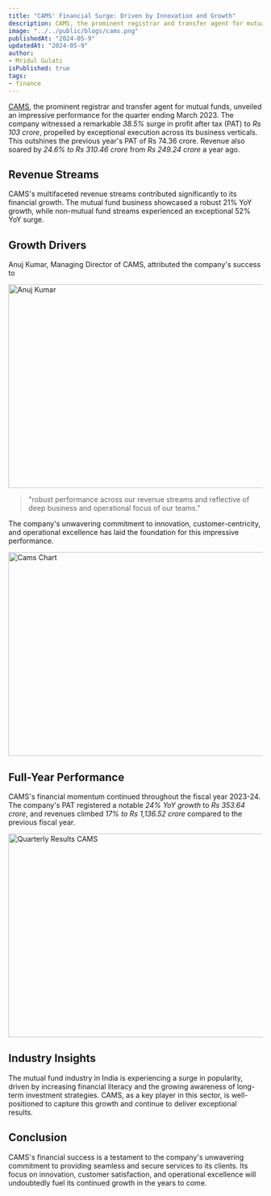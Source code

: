 ```yaml
---
title: "CAMS' Financial Surge: Driven by Innovation and Growth"
description: CAMS, the prominent registrar and transfer agent for mutual funds, unveiled an impressive performance for the quarter ending March 2023. The company witnessed a remarkable 38.5% surge in profit after tax (PAT) to Rs 103 crore, propelled by exceptional execution across its business verticals.
image: "../../public/blogs/cams.png"
publishedAt: "2024-05-9"
updatedAt: "2024-05-9"
author: 
- Mridul Gulati
isPublished: true
tags: 
- finance
---
```


[CAMS](https://en.wikipedia.org/wiki/Computer_Age_Management_Services), the prominent registrar and transfer agent for mutual funds, unveiled an impressive performance for the quarter ending March 2023. The company witnessed a remarkable *38.5%* surge in profit after tax (PAT) to *Rs 103 crore*, propelled by exceptional execution across its business verticals. This outshines the previous year's PAT of Rs 74.36 crore. Revenue also soared by *24.6% to Rs 310.46 crore* from *Rs 249.24 crore* a year ago.

## Revenue Streams

CAMS's multifaceted revenue streams contributed significantly to its financial growth. The mutual fund business showcased a robust 21% YoY growth, while non-mutual fund streams experienced an exceptional 52% YoY surge.

## Growth Drivers

Anuj Kumar, Managing Director of CAMS, attributed the company's success to

<Image
  src="/blogs/anuj-kumar.png"
  width="718"
  height="404"
  alt="Anuj Kumar"
  sizes="100vw"
/>

> "robust performance across our revenue streams and reflective of deep business and operational focus of our teams." 

The company's unwavering commitment to innovation, customer-centricity, and operational excellence has laid the foundation for this impressive performance.

<Image
  src="/blogs/cams-chart.png"
  width="718"
  height="404"
  alt="Cams Chart"
  sizes="100vw"
/>

## Full-Year Performance

CAMS's financial momentum continued throughout the fiscal year 2023-24. The company's PAT registered a notable *24% YoY growth* to *Rs 353.64 crore*, and revenues climbed *17% to Rs 1,136.52 crore* compared to the previous fiscal year.

<Image
  src="/blogs/quarterly-results-cams.png"
  width="718"
  height="404"
  alt="Quarterly Results CAMS"
  sizes="100vw"
/>

## Industry Insights

The mutual fund industry in India is experiencing a surge in popularity, driven by increasing financial literacy and the growing awareness of long-term investment strategies. CAMS, as a key player in this sector, is well-positioned to capture this growth and continue to deliver exceptional results.

## Conclusion

CAMS's financial success is a testament to the company's unwavering commitment to providing seamless and secure services to its clients. Its focus on innovation, customer satisfaction, and operational excellence will undoubtedly fuel its continued growth in the years to come.